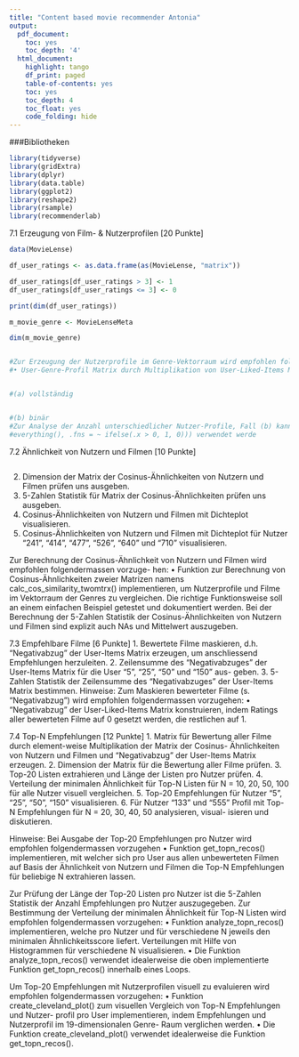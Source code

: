 ```yaml
---
title: "Content based movie recommender Antonia"
output:
  pdf_document:
    toc: yes
    toc_depth: '4'
  html_document:
    highlight: tango
    df_print: paged
    table-of-contents: yes
    toc: yes
    toc_depth: 4
    toc_float: yes
    code_folding: hide
---
```


###Bibliotheken
```r
library(tidyverse)
library(gridExtra)
library(dplyr)
library(data.table)
library(ggplot2)
library(reshape2)
library(rsample)
library(recommenderlab)
```


7.1 Erzeugung von Film- & Nutzerprofilen [20 Punkte]


```r
data(MovieLense)

df_user_ratings <- as.data.frame(as(MovieLense, "matrix"))

```

```r

df_user_ratings[df_user_ratings > 3] <- 1
df_user_ratings[df_user_ratings <= 3] <- 0

```


```r
print(dim(df_user_ratings))
```


```r
m_movie_genre <- MovieLenseMeta


```


```r
dim(m_movie_genre)
```


```r




```

```r
#Zur Erzeugung der Nutzerprofile im Genre-Vektorraum wird empfohlen folgendermassen vorzugehen: 
#• User-Genre-Profil Matrix durch Multiplikation von User-Liked-Items Matrix und Movie-Genre Matrix erzeugen.

```

```r

```


```r
#(a) vollständig


#(b) binär 
#Zur Analyse der Anzahl unterschiedlicher Nutzer-Profile, Fall (b) kann z.B. mutate(across(.cols =
#everything(), .fns = ~ ifelse(.x > 0, 1, 0))) verwendet werde


```


7.2 Ähnlichkeit von Nutzern und Filmen [10 Punkte]
```r

```


2. Dimension der Matrix der Cosinus-Ähnlichkeiten von Nutzern und Filmen prüfen uns ausgeben.
3. 5-Zahlen Statistik für Matrix der Cosinus-Ähnlichkeiten prüfen uns ausgeben.
4. Cosinus-Ähnlichkeiten von Nutzern und Filmen mit Dichteplot visualisieren.
5. Cosinus-Ähnlichkeiten von Nutzern und Filmen mit Dichteplot für Nutzer “241”, “414”, “477”, “526”,
“640” und “710” visualisieren.



Zur Berechnung der Cosinus-Ähnlichkeit von Nutzern und Filmen wird empfohlen folgendermassen vorzuge-
hen:
• Funktion zur Berechnung von Cosinus-Ähnlichkeiten zweier Matrizen namens calc_cos_similarity_twomtrx()
implementieren, um Nutzerprofile und Filme im Vektorraum der Genres zu vergleichen. Die richtige
Funktionsweise soll an einem einfachen Beispiel getestet und dokumentiert werden.
Bei der Berechnung der 5-Zahlen Statistik der Cosinus-Ähnlichkeiten von Nutzern und Filmen sind explizit
auch NAs und Mittelwert auszugeben.



7.3 Empfehlbare Filme [6 Punkte]
1. Bewertete Filme maskieren, d.h. “Negativabzug” der User-Items Matrix erzeugen, um anschliessend
Empfehlungen herzuleiten.
2. Zeilensumme des “Negativabzuges” der User-Items Matrix für die User “5”, “25”, “50” und “150” aus-
geben.
3. 5-Zahlen Statistik der Zeilensumme des “Negativabzuges” der User-Items Matrix bestimmen.
Hinweise:
Zum Maskieren bewerteter Filme (s. “Negativabzug”) wird empfohlen folgendermassen vorzugehen:
• “Negativabzug” der User-Liked-Items Matrix konstruieren, indem Ratings aller bewerteten Filme auf 0
gesetzt werden, die restlichen auf 1.




7.4 Top-N Empfehlungen [12 Punkte]
1. Matrix für Bewertung aller Filme durch element-weise Multiplikation der Matrix der Cosinus-
Ähnlichkeiten von Nutzern und Filmen und “Negativabzug” der User-Items Matrix erzeugen.
2. Dimension der Matrix für die Bewertung aller Filme prüfen.
3. Top-20 Listen extrahieren und Länge der Listen pro Nutzer prüfen.
4. Verteilung der minimalen Ähnlichkeit für Top-N Listen für N = 10, 20, 50, 100 für alle Nutzer visuell
vergleichen.
5. Top-20 Empfehlungen für Nutzer “5”, “25”, “50”, “150” visualisieren.
6. Für Nutzer “133” und “555” Profil mit Top-N Empfehlungen für N = 20, 30, 40, 50 analysieren, visual-
isieren und diskutieren.


Hinweise:
Bei Ausgabe der Top-20 Empfehlungen pro Nutzer wird empfohlen folgendermassen vorzugehen
• Funktion get_topn_recos() implementieren, mit welcher sich pro User aus allen unbewerteten Filmen
auf Basis der Ähnlichkeit von Nutzern und Filmen die Top-N Empfehlungen für beliebige N extrahieren
lassen.

Zur Prüfung der Länge der Top-20 Listen pro Nutzer ist die 5-Zahlen Statistik der Anzahl Empfehlungen pro
Nutzer auszugegeben.
Zur Bestimmung der Verteilung der minimalen Ähnlichkeit für Top-N Listen wird empfohlen folgendermassen
vorzugehen:
• Funktion analyze_topn_recos() implementieren, welche pro Nutzer und für verschiedene N jeweils
den minimalen Ähnlichkeitsscore liefert. Verteilungen mit Hilfe von Histogrammen für verschiedene N
visualisieren.
• Die Funktion analyze_topn_recos() verwendet idealerweise die oben implementierte Funktion
get_topn_recos() innerhalb eines Loops.

Um Top-20 Empfehlungen mit Nutzerprofilen visuell zu evaluieren wird empfohlen folgendermassen
vorzugehen:
• Funktion create_cleveland_plot() zum visuellen Vergleich von Top-N Empfehlungen und Nutzer-
profil pro User implementieren, indem Empfehlungen und Nutzerprofil im 19-dimensionalen Genre-
Raum verglichen werden.
• Die Funktion create_cleveland_plot() verwendet idealerweise die Funktion get_topn_recos().
